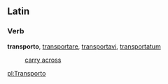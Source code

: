 ==Latin==
===Verb===
'''transporto''', [[transportare]], [[transportavi]], [[transportatum]]

: [[carry across]]

[[pl:Transporto]]